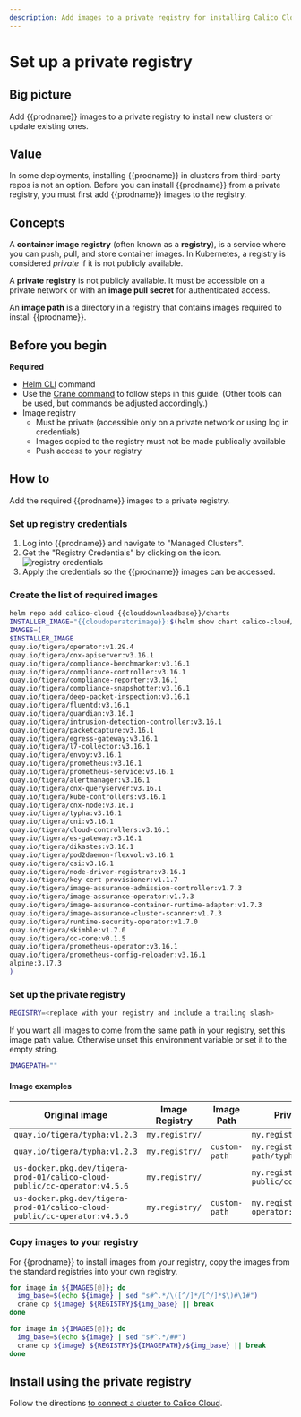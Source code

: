 ```yaml
---
description: Add images to a private registry for installing Calico Cloud on a cluster.
---
```


# Set up a private registry


## Big picture

Add {{prodname}} images to a private registry to install new clusters or update existing ones.

## Value

In some deployments, installing {{prodname}} in clusters from third-party repos is not an option. Before you can install {{prodname}} from a private registry, you must first add {{prodname}} images to the registry.

## Concepts

A **container image registry** (often known as a **registry**), is a service where you can push, pull, and store container images. In Kubernetes, a registry is considered _private_ if it is not publicly available.

A **private registry** is not publicly available. It must be accessible on a private network or with an **image pull secret** for authenticated access.

An **image path** is a directory in a registry that contains images required to install {{prodname}}.

## Before you begin

**Required**

- [Helm CLI](https://helm.sh/docs/intro/install/) command
- Use the [Crane command](https://github.com/google/go-containerregistry/blob/main/cmd/crane/README.md) to follow steps in this guide. (Other tools can be used, but commands be adjusted accordingly.)
- Image registry
  - Must be private (accessible only on a private network or using log in credentials)
  - Images copied to the registry must not be made publically available
  - Push access to your registry

## How to

Add the required {{prodname}} images to a private registry.

### Set up registry credentials

1. Log into {{prodname}} and navigate to "Managed Clusters".
1. Get the "Registry Credentials" by clicking on the icon. ![registry credentials](/img/calico-cloud/private-registry-icon.png)
1. Apply the credentials so the {{prodname}} images can be accessed.

### Create the list of required images

```bash
helm repo add calico-cloud {{clouddownloadbase}}/charts
INSTALLER_IMAGE="{{cloudoperatorimage}}:$(helm show chart calico-cloud/calico-cloud | grep version: | sed -e 's/version: *//' -e 's/+/-g/')"
IMAGES=(
$INSTALLER_IMAGE
quay.io/tigera/operator:v1.29.4
quay.io/tigera/cnx-apiserver:v3.16.1
quay.io/tigera/compliance-benchmarker:v3.16.1
quay.io/tigera/compliance-controller:v3.16.1
quay.io/tigera/compliance-reporter:v3.16.1
quay.io/tigera/compliance-snapshotter:v3.16.1
quay.io/tigera/deep-packet-inspection:v3.16.1
quay.io/tigera/fluentd:v3.16.1
quay.io/tigera/guardian:v3.16.1
quay.io/tigera/intrusion-detection-controller:v3.16.1
quay.io/tigera/packetcapture:v3.16.1
quay.io/tigera/egress-gateway:v3.16.1
quay.io/tigera/l7-collector:v3.16.1
quay.io/tigera/envoy:v3.16.1
quay.io/tigera/prometheus:v3.16.1
quay.io/tigera/prometheus-service:v3.16.1
quay.io/tigera/alertmanager:v3.16.1
quay.io/tigera/cnx-queryserver:v3.16.1
quay.io/tigera/kube-controllers:v3.16.1
quay.io/tigera/cnx-node:v3.16.1
quay.io/tigera/typha:v3.16.1
quay.io/tigera/cni:v3.16.1
quay.io/tigera/cloud-controllers:v3.16.1
quay.io/tigera/es-gateway:v3.16.1
quay.io/tigera/dikastes:v3.16.1
quay.io/tigera/pod2daemon-flexvol:v3.16.1
quay.io/tigera/csi:v3.16.1
quay.io/tigera/node-driver-registrar:v3.16.1
quay.io/tigera/key-cert-provisioner:v1.1.7
quay.io/tigera/image-assurance-admission-controller:v1.7.3
quay.io/tigera/image-assurance-operator:v1.7.3
quay.io/tigera/image-assurance-container-runtime-adaptor:v1.7.3
quay.io/tigera/image-assurance-cluster-scanner:v1.7.3
quay.io/tigera/runtime-security-operator:v1.7.0
quay.io/tigera/skimble:v1.7.0
quay.io/tigera/cc-core:v0.1.5
quay.io/tigera/prometheus-operator:v3.16.1
quay.io/tigera/prometheus-config-reloader:v3.16.1
alpine:3.17.3
)
```

### Set up the private registry

```bash
REGISTRY=<replace with your registry and include a trailing slash>
```

If you want all images to come from the same path in your registry, set this image path value. Otherwise unset this environment variable or set it to the empty string.

```bash
IMAGEPATH=""
```

#### Image examples

| Original image                                                            | Image Registry | Image Path    | Private registry image                               |
| ------------------------------------------------------------------------- | -------------- | ------------- | ---------------------------------------------------- |
| `quay.io/tigera/typha:v1.2.3`                                             | `my.registry/` |               | `my.registry/tigera/typha:v1.2.3`                    |
| `quay.io/tigera/typha:v1.2.3`                                             | `my.registry/` | `custom-path` | `my.registry/custom-path/typha:v1.2.3`               |
| `us-docker.pkg.dev/tigera-prod-01/calico-cloud-public/cc-operator:v4.5.6` | `my.registry/` |               | `my.registry/calico-cloud-public/cc-operator:v4.5.6` |
| `us-docker.pkg.dev/tigera-prod-01/calico-cloud-public/cc-operator:v4.5.6` | `my.registry/` | `custom-path` | `my.registry/custom-path/cc-operator:v4.5.6`         |

### Copy images to your registry

For {{prodname}} to install images from your registry, copy the images from the standard registries into your own registry.

<Tabs>
<TabItem label="Registry only" value="Registry only-0">

```bash
for image in ${IMAGES[@]}; do
  img_base=$(echo ${image} | sed "s#^.*/\([^/]*/[^/]*$\)#\1#")
  crane cp ${image} ${REGISTRY}${img_base} || break
done
```

</TabItem>
<TabItem label="Registry and ImagePath" value="Registry and ImagePath-1">

```bash
for image in ${IMAGES[@]}; do
  img_base=$(echo ${image} | sed "s#^.*/##")
  crane cp ${image} ${REGISTRY}${IMAGEPATH}/${img_base} || break
done
```

</TabItem>
</Tabs>

## Install using the private registry

Follow the directions [to connect a cluster to Calico Cloud](install-cluster.mdx).
